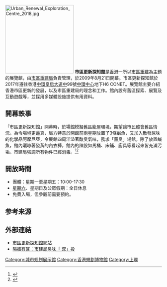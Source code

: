 [[File:Urban_Renewal_Exploration_Centre_2018.jpg|220px]]
'''市區更新探知館'''是[[香港|香港]]一所以[[市區重建|市區重建]]為主題的展覽館，由[[市區重建局|市區重建局]]負責管理，於2009年8月21日開幕。市區更新探知館於2017年遷往香港[[中環|中環]][[皇后大道中|皇后大道中]]99號[[中環中心|中環中心]]地下H6 CONET。展覽館主要介紹香港市區更新的發展，以及市區重建局的理念和工作。館內設有舊區探索、展覽及互動遊戲等，並採用多媒體設施提供有用資料。

== 開幕軼事 ==
「市區更新探知館」開幕時，於場館模擬舊區籠屋環境，期望讓市民體會舊區情況。為令場境更逼真，局方特意於開館前兩星期放置了3條鹹魚，又加入散發尿味的化學品阿摩尼亞，令展館四周洋溢著酸臭氣味，務求「薰臭」場館。除了放置鹹魚，館內曬晾著發黃的內衣褲，館內的陳設如馬桶、床鋪、廚具等看起來皆充滿污垢。市建局強調所有物件已經消毒。<ref>{{Cite web|url=https://hk.news.appledaily.com/local/daily/article/20090822/13126281|title=市建局展有鹹魚加尿味|accessdate=2018-07-14|work=Apple Daily 蘋果日報|archive-date=2019-08-16|archive-url=https://web.archive.org/web/20190816045400/https://hk.news.appledaily.com/local/daily/article/20090822/13126281|dead-url=no}}</ref><ref>{{Cite web|url=http://paper.wenweipo.com/2009/08/22/HK0908220026.htm|title=市區探知館  鹹魚熏臭添實感 - 香港文匯報|accessdate=2018-07-14|work=paper.wenweipo.com|archive-date=2018-07-14|archive-url=https://web.archive.org/web/20180714135729/http://paper.wenweipo.com/2009/08/22/HK0908220026.htm|dead-url=no}}</ref>

==開放時間==
*團體：星期一至星期五：10:00-17:30
*[[星期六|星期六]]、星期日及公眾假期：全日休息
*免費入場，但參觀前需要預約。

==参考来源==
{{reflist}}

==外部連結==
*[http://www.urec.org.hk/html/chi/home.html 市區更新探知館網站] {{Wayback|url=http://www.urec.org.hk/html/chi/home.html |date=20171017044219 }}
*[https://hk.news.appledaily.com/local/daily/article/20090822/13126281 隔牆有耳：市建局臭味「 双」投] {{Wayback|url=https://hk.news.appledaily.com/local/daily/article/20090822/13126281 |date=20190816045400 }}

{{香港博物館}}
[[Category:城市规划展示馆|Category:城市规划展示馆]]
[[Category:香港規劃博物館|Category:香港規劃博物館]]
[[Category:上環|Category:上環]]